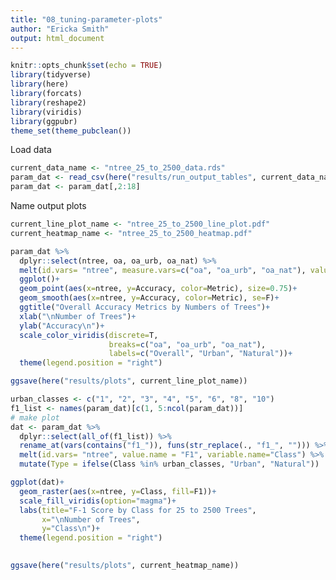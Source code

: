 ```yaml
---
title: "08_tuning-parameter-plots"
author: "Ericka Smith"
output: html_document
---
```


```r
knitr::opts_chunk$set(echo = TRUE)
library(tidyverse)
library(here)
library(forcats)
library(reshape2)
library(viridis)
library(ggpubr)
theme_set(theme_pubclean())
```

Load data

```r
current_data_name <- "ntree_25_to_2500_data.rds"
param_dat <- read_csv(here("results/run_output_tables", current_data_name))
param_dat <- param_dat[,2:18]
```

Name output plots

```r
current_line_plot_name <- "ntree_25_to_2500_line_plot.pdf"
current_heatmap_name <- "ntree_25_to_2500_heatmap.pdf"
```

```r
param_dat %>%
  dplyr::select(ntree, oa, oa_urb, oa_nat) %>%
  melt(id.vars= "ntree", measure.vars=c("oa", "oa_urb", "oa_nat"), value.name = "Accuracy", variable.name="Metric") %>%
  ggplot()+
  geom_point(aes(x=ntree, y=Accuracy, color=Metric), size=0.75)+
  geom_smooth(aes(x=ntree, y=Accuracy, color=Metric), se=F)+
  ggtitle("Overall Accuracy Metrics by Numbers of Trees")+
  xlab("\nNumber of Trees")+
  ylab("Accuracy\n")+
  scale_color_viridis(discrete=T,
                      breaks=c("oa", "oa_urb", "oa_nat"),
                      labels=c("Overall", "Urban", "Natural"))+
  theme(legend.position = "right")

ggsave(here("results/plots", current_line_plot_name))
```

```r
urban_classes <- c("1", "2", "3", "4", "5", "6", "8", "10")
f1_list <- names(param_dat)[c(1, 5:ncol(param_dat))]
# make plot
dat <- param_dat %>%
  dplyr::select(all_of(f1_list)) %>%
  rename_at(vars(contains("f1_")), funs(str_replace(., "f1_", ""))) %>%
  melt(id.vars= "ntree", value.name = "F1", variable.name="Class") %>%
  mutate(Type = ifelse(Class %in% urban_classes, "Urban", "Natural"))

ggplot(dat)+
  geom_raster(aes(x=ntree, y=Class, fill=F1))+
  scale_fill_viridis(option="magma")+ 
  labs(title="F-1 Score by Class for 25 to 2500 Trees", 
       x="\nNumber of Trees",
       y="Class\n")+
  theme(legend.position = "right")
  

ggsave(here("results/plots", current_heatmap_name))
```
